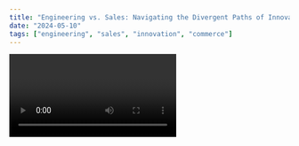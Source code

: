 ```yaml
---
title: "Engineering vs. Sales: Navigating the Divergent Paths of Innovation and Commerce"
date: "2024-05-10"
tags: ["engineering", "sales", "innovation", "commerce"]
---
```


<Video id = "6h649f2fB9Q" />


By Mr ChatGPT,
In the dynamic landscape of business and industry, two distinct yet interdependent domains stand out: Engineering and Sales. At first glance, they appear to inhabit different spheres—one driven by innovation and problem-solving, the other by persuasion and revenue generation. However, upon closer examination, it becomes evident that these two disciplines are complementary and essential components of the modern economy.
Engineering: Pioneering Innovation
At the heart of engineering lies the spirit of innovation and problem-solving. Engineers are the architects of progress, tasked with designing and developing solutions to complex challenges. Whether it's creating cutting-edge technologies, designing sustainable infrastructure, or optimizing manufacturing processes, engineers are at the forefront of driving change and pushing the boundaries of what is possible.
The engineering mindset is characterized by a rigorous analytical approach, attention to detail, and a relentless pursuit of excellence. Engineers are trained to think critically, systematically breaking down problems into manageable components and developing creative solutions through experimentation and iteration. The field encompasses various specialities, from aerospace to biomedical engineering, each contributing to advancements in science, technology, and society.
Sales: Driving Growth and Revenue
In contrast to engineering, sales are focused on driving growth and generating revenue. Sales professionals are the frontline ambassadors of a company, tasked with building relationships, identifying opportunities, and closing deals. Their success hinges on understanding customer needs, communicating value propositions effectively, and overcoming objections through persuasive negotiation and relationship-building skills.
Sales are both an art and a science, requiring a deep understanding of market dynamics, consumer behaviour, and competitive landscapes. Successful sales professionals possess a blend of charisma, empathy, and business acumen, enabling them to forge meaningful connections with clients and drive revenue growth for their organizations. From B2B sales to retail environments, the principles of salesmanship are ubiquitous, underpinning the exchange of goods and services in the global marketplace.
Harmony and Collaboration
While engineering and sales may seem divergent in their focus and objectives, they are, in fact, deeply interconnected. The innovations conceived by engineers must ultimately find their way to market through effective sales and marketing strategies. Likewise, sales professionals rely on the quality and value of the products and services they represent to drive customer satisfaction and loyalty.
The symbiotic relationship between engineering and sales underscores the importance of collaboration and cross-functional teamwork within organizations. By fostering open communication and mutual respect between engineering and sales teams, companies can leverage the strengths of each discipline to achieve greater innovation, market penetration, and customer success.
Conclusion
In the complex tapestry of business and industry, engineering and sales are pillars of innovation and commerce, each contributing uniquely to advancing society and the economy. While their approaches and objectives may differ, they are united by a shared commitment to excellence, customer satisfaction, and driving positive change in the world.
By recognizing the complementary nature of engineering and sales and fostering collaboration between these disciplines, organizations can unlock new opportunities for growth, innovation, and success in the competitive global marketplace.
